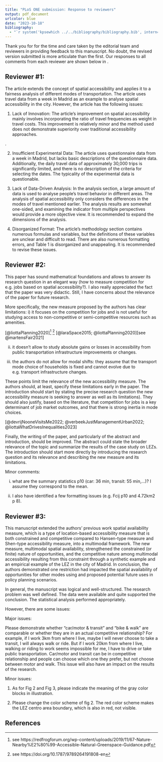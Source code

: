 ```yaml
---
title: "PLoS ONE submission: Response to reviewers"
output: pdf_document
urlcolor: blue
date: "2023-10-18"
bibliography:
  - "`r system('kpsewhich ../../bibliography/bibliography.bib', intern=TRUE)`"
---
```


Thank you for for the time and care taken by the editorial team and reviewers in providing feedback to this manuscript. No doubt, the revised version submitted is more articulate than the first. Our responses to all comments from each reviewer are shown below in \textcolor{blue}{blue}.

## Reviewer #1: 

The article extends the concept of spatial accessibility and applies it to a fairness analysis of different modes of transportation. The article uses travel data from a week in Madrid as an example to analyse spatial accessibility in the city. However, the article has the following issues:

\textcolor{blue}{We appreciate your effort reading our submission and respond in detail to your comments below.}

1. Lack of Innovation: The article's improvement on spatial accessibility mainly involves incorporating the ratio of travel frequencies as weight in travel costs. This improvement is relatively minor and the method used does not demonstrate superiority over traditional accessibility approaches.

\textcolor{blue}{Thank you for this comment. We would like to bring to your attention the editorial philosophy of PLoS ONE, according to which editors "make decisions on submissions based on scientific rigor, regardless of novelty," (see } \textcolor{blue}{\underline{https://journals.plos.org/plosone/s/editorial-and-peer-review-process)}}. \textcolor{blue}{Nonetheless we wish to respond to this comment.}

\textcolor{blue}{In this paper we extend our earlier work on spatial availability (}\textcolor{blue}{\underline{https://doi.org/10.1371/journal.pone.0278468}}\textcolor{blue}{) for the simultaneous analysis of multiple modes of transportation. You appear to be under the misaprehension that the main difference with accessibility measures is to incorporate "the ratio of travel frequencies as weight in travel costs". This statement is not correct. The main difference is the proportional allocation mechanism that we introduced for spatial availability, and that is extended in this paper to allocate opportunities based on the proportion of travelers by different modes. This is not the same as "weighting the travel cost". In fact, each mode is modelled using its own impedance function, as shown in our empirical example, where we use origin-destination data by mode to estimate travel impedance functions specific to each mode.} 

\textcolor{blue}{While this enhancement may appear minor in your opinion, it is not plainly obvious how spatial availability applies to multiple modes, which is why we believe this paper is needed. We do not dispute that this is an incremental step in the development of a more general method, but it is a step that considerably expands the range of potential applications. Further, we contend that the method has been rigorously developed and demonstrated this using an open, transparent, and reproducible example.}

\textcolor{blue}{In response to this comment we have edited the paper to more clearly describe the advantages that multimodal spatial availability offers when considering the accessibility to opportunities by different modes. In particular, proportional allocation of opportunities using mode-specific impedance functions means that the travel-cost-advantage of each mode can be analysed. Further, this mechanism ensures that the sum of all spatial availability values for all modes sum up to the total number of opportunities in the region, which is not true for any other type of accessibility measure.}

\textcolor{blue}{With respect to the "superiority" of the method, a reader of our earlier paper would already be aware of what limitations of accessibility analysis spatial availability aims to address. In this paper we also try to demonstrate throughout the manuscript what our measure does that others can't. Since spatial availability values result from proportional allocation, each value is a proportion of the total number of opportunities. Put another way, we can compare the proportion of opportunities available to users of each mode, to users at each zone, to users of each mode by zone, and so on, and the values relate directly to the total opportunities in the region. This also allows us to calculate values per capita that serve as benchmark values, as shown in the empirical example.}

2. Insufficient Experimental Data: The article uses questionnaire data from a week in Madrid, but lacks basic descriptions of the questionnaire data. Additionally, the daily travel data of approximately 30,000 trips is significantly limited, and there is no description of the criteria for selecting the dates. The typicality of the experimental data is questionable.

\textcolor{blue}{Thank you for this comment. To clarify, the empirical data used is not experimental. It is observational, since it is collected using a travel survey conducted by the City of Madrid. Travel surveys are a standard instrument in transportation planning and research, and are conducted in cities around the world. The data we work with represent the most recent and most complete travel survey conducted for the region to date. We are not completely sure where you got the figure of "30,000 trips" (which you consider significantly limited); presumably you are citing the maximum 'opportunity' or 'population' numbers in Figures 2 or 3. The most job-rich TAZs have ~30,000 jobs while the least have ~1,000 or fewer (Figure 2). In fact, there are 847,574 jobs in the city, which is also the sum of the total spatial availability in our analysis, as well as the number of potential trips to work.}

\textcolor{blue}{With respect to The "typicallity" of the data, travel surveys are designed to provide information about personal travel on a typical day, usually during a period of maximum demand (i.e., not during the summer vacation). This is standard practice for these surveys, and the one for Madrid is no different in this respect.}

3. Lack of Data-Driven Analysis: In the analysis section, a large amount of data is used to analyse people's travel behavior in different areas. The analysis of spatial accessibility only considers the differences in the modes of travel mentioned earlier. The analysis results are somewhat one-sided, and examining the indicator from multiple perspectives would provide a more objective view. It is recommended to expand the dimensions of the analysis.

\textcolor{blue}{Thank you for this comment. It is somewhat puzzling that "30,000 trips" would be significantly limited (as per your comment \#2), and at the same time be "a large amount of data". We find that this comment in particular is not actionable due to its vagueness. There are no meaningful responses to "somewhat one-sided" when "somewhat" and "one-sided" do not quantify or refer to a particular side. We studied the modes available in the region, and examined the results from the perspective of each mode. What other perspectives do you suggest? What dimensions should be explored?}

\textcolor{blue}{Despite this comment being nonactionable, we believe that with the additional detail added to the manuscript to address your and other reviewers' comments, that overall clarity has been improved.}

4. Disorganized Format: The article's methodology section contains numerous formulas and variables, but the definitions of these variables are unclear and difficult to read. There are also numerous formatting errors, and Table 1 is disorganized and unappealing. It is recommended to revise these issues.

\textcolor{blue}{Reviewer \#2 identified some specific formatting issues and we fixed them. Otherwise we proofread the paper and hopefully did not leave a typo behind. We also made sure Table 1 starts on a new page, when it runs across pages the formatting resulted in some disorganization.}

\textcolor{blue}{Thank you again for your efforts trying to review our submission.}

\newpage

## Reviewer #2: 

This paper has sound mathematical foundations and allows to answer its research question in an elegant way (how to measure competition for e.g. jobs based on spatial accessibility?). I also really appreciated the fact that the paper was very didactic. Still, I have concerns about the relevance of the paper for future research.

\textcolor{blue}{Thank you for your thoughtful review of our paper. Your comments were very helpful to improve the clarity of the research.}

More specifically, the new measure proposed by the authors has clear limitations:
i) it focuses on the competition for jobs and is not useful for studying access to non-competitive or semi-competitive resources such as amenities.

\textcolor{blue}{Thank you for this comment. We would begin by noting that there are many types of opportunities that are mutually exclusive due to competition. For this paper we focused on jobs, but there are many others, such as beds at hospitals, seats at schools, and so on. Thus, even if the measure was applicable only to exclusive opportunities, there are numerous applications to choose from.}

\textcolor{blue}{That said, we have grappled for some time with the question of what types of opportunities are best analysed using spatial availability. Our current thinking on this matter, after much consideration, is that in practice every type of opportunity, even when not clearly exclusive, is subject at least to congestion or capacity constraint. For instance, green spaces are often considered non-competitive, however, standards for the provision of such amenties are provided in the form of units of amenity per capita. For example, a case could the Ile-de-France region, a jurisdiction that suggested in a major planning document of 2013 that at the municipal level at least $10m^2$ of public green space should be supplied per inhabitant} \begingroup\color{blue}[@liottaPlanning2020]\endgroup \textcolor{blue}{. But green spaces are not evenly distributed, which means that who has access to them hinges on where they are and how easy is to reach them. Formulating the provision of amenities in these terms in not rare. For example, Natural England recommends an Accessible Natural Greenspace Standard such that the minimum supply of space is one ha of statutory Local Nature Reserves\textit{per thousand population}}^[see https://redfrogforum.org/wp-content/uploads/2019/11/67-Nature-Nearby%E2%80%99-Accessible-Natural-Greenspace-Guidance.pdf] \textcolor{blue}{. Similarly, the World Health Organization (cited in OECD, 2013) recommends that cities provide a minimum of 9 $m^2$ of green area per inhabitant}^[see https://doi.org/10.1787/9789264191808-en] \textcolor{blue}{. For our purposes, standards of this type translate into "how much of this resource is available to one individual that has not been claimed by anyone else?". Green spaces often have large capacities, but they still have a capacity, and it is not the same for a person to have access to $5m^2$ of \textit{uncongested} green space than to $15m^2$. This difference is in fact a matter of justice }\begingroup\color{blue}[@laraSpace2015; @liottaPlanning2020]\endgroup \textcolor{blue}{. Constraining accessibility is in this way a useful way to evaluate the congested availability of any type of opportunity. As standards are emphasized in the planning literature, in particular for fairness in transportation }\begingroup\color{blue}[see @martensFair2021]\endgroup \textcolor{blue}{, spatial availability analysis can be used to assess standards. We are convinced that as other researchers discover this new approach to measuring accessibility many other applications will be found.}

ii) it doesn't allow to study absolute gains or losses in accessibility from public transportation infrastructure improvements or changes.

\textcolor{blue}{Great point. Spatial availability can certainly be used to capture absolute gains and losses. In fact, logically, the gains and losses produced by using a competitive and constrained measure allows for a clear interpretation. This would require the analyst to estimate the accessibility before and after some change to the land use or transportation system. In this paper our empirical application is a single scenario to serve as proof of concept, but in future research we intend to use spatial availability to analyse changes in the size of Madrid's Low Emissions Zone implementation from a modal and socio-economic equity perspective.}

iii) the authors do not allow for modal shifts: they assume that the transport mode choice of households is fixed and cannot evolve due to e.g. transport infrastructure changes.

\textcolor{blue}{This is an excellent point. Accessibility measures, including spatial availability, are not meant to function as modal split models, but they are certainly amenable to analysis of changes in the accessibiity landscape if different modal shares are used as inputs. This is similar to the case of destination choice: accessibility measures do not model this, but changes in destination choices can be incorporated via how they affect the impedance function. In terms of how this could be implemented, the process can be sketched as follows: the results of a modal split model are used to estimate new modal shares, which in turn are used to recalculate spatial availability. The new values then can be compared to the baseline scenario. In other words, the framework for spatial availability is sufficiently flexible to take in not only mode-specific travel impedance functions, but also the proportions of the populations using each mode.}

These points limit the relevance of the new accessibility measure. The authors should, at least, specify these limitations early in the paper. The introduction should start by stating the precise research question the new accessibility measure is seeking to answer as well as its limitations). They should also justify, based on the literature, that competition for jobs is a key determinant of job market outcomes, and that there is strong inertia in mode choices.

\textcolor{blue}{Your comments have been very helpful to improve the clarity of the paper, as well as the scope of what we do, as well as directions for future research. For example, we now note in the "Discussion and conclusions" that "our example dealt with differences in travel by mode only, but it is possible to think of the intersection between mode of travel and different types of travelers. This would expand the number of sub-populations in the analysis from, say, $m=M$ (modes) to $m = M\cdot Q$ (modes times population segments), each with their own characteristic impedance function. Evaluations of this kind will be especially relevant as LEZ are implemented in cities globally, and the question of their impact on disadvantaged populations who have become mobility-restricted increasingly come to the fore }\begingroup\color{blue}[@devrijNooneVisitsMe2022; @verbeekJustManagementUrban2022; @liottaWhatDrivesInequalities2023]\endgroup \textcolor{blue}{."}
 
Finally, the writing of the paper, and particularly of the abstract and introduction, should be improved. The abstract could state the broader relevance of the topic and summarize the results of the case study on LEZs. The introduction should start more directly by introducing the research question and its relevance and describing the new measure and its limitations.

\textcolor{blue}{We have now done this. In the original version of the abstract and introduction we gave the misleading impression that we would analyse changes in the system, when in reality our intent was to demonstrate the application of the measure in an empirical example. We do plan to study changes in the system, but this requires more work than can be presented in a single paper, partly for the reasons that you identified above (modal shifts and the calculation of spatial availability for two different scenarios, as well as the analysis of the differences between them). We plan to do this in a future paper focused on the policy instead of the presentation of a new method.}

\textcolor{blue}{Thank you again for your thoughtful comments and suggestions to improve the paper.} 

Minor comments:

i) what are the summary statistics p10 (car: 36 min, transit: 55 min,...)? I assume they correspond to the mean.

\textcolor{blue}{Updated! Apologies, car: '36 min' corresponds to a mean of 36 minutes and then within the brackets additional descriptive statistics (minumum value, maximum value, etc.). }

ii) I also have identified a few formatting issues (e.g. Fcij p10 and 4.72km2 p 8).

\textcolor{blue}{Fixed! Thank you.}

\newpage

## Reviewer #3: 

This manuscript extended the authors’ previous work spatial availability measure, which is a type of location-based accessibility measure that is both constrained and competitive compared to Hansen-type measure and Shen-type accessibility measure, into a multimodal framework. The new measure, multimodal spatial availability, strengthened the constrained (or finite) nature of opportunities, and the competitive nature among multimodal accessibility resulting from this constraint through a synthetic example and an empirical example of the LEZ in the city of Madrid. In conclusion, the authors demonstrated one restriction had impacted the spatial availability of opportunities for other modes using and proposed potential future uses in policy planning scenarios.

In general, the manuscript was logical and well-structured. The research problem was well defined. The data were available and quite supported the conclusion. The statistical analysis performed appropriately.

However, there are some issues:

Major issues:

Please demonstrate whether “car/motor & transit” and “bike & walk” are comparable or whether they are in an actual competitive relationship? For example, if I work 3km from where I live, maybe I will never choose to take a transit, I will always walk or ride. But if I work 20km from where I live, walking or riding to work seems impossible for me, I have to drive or take public transportation. Car/motor and transit can be in competitive relationship and people can choose which one they prefer, but not choose between motor and walk. This issue will also have an impact on the results of the research.

\textcolor{blue}{This is an excellent comment. The short answer is that whenever a destination can be reached by more than one mode, users of those modes are in competition for the opportunities there.} 

\textcolor{blue}{In this revision we tried to improve the discussion to make this point more clear. The impedance functions for all four modes are not the same. They describe the travel behaviour of commuters as informed by the 2018 travel survey. To follow your example, someone who cannot walk to work because their job is 20 km from where they live, will not compete for that job against people from their same origin who do walk. However, if the place where their work is can be reached by anyone who can walk from other origins (say, someone who lives closer to that destination), they would be in competion for the same opportunity.}

\textcolor{blue}{Futhermore, average travel times for car/motor and transit are longer than bike and walk. All people don't have access to all options - completely true. But the travel impedances reflect this real travel at an aggregate based on all the trips for a mode. And on average, it is assumed that people at each origin that take a mode to a destination are in direct competition for opportunities (as opportunities are finite) -- and a part of the competition is defined by the mode-specific impedance function (the second part is the population balancing factor). This assumption, that all populations, no matter their mode, are competing for the same finite set of opportunity, is part of spatial availability. We've made an effort to make this more clear in the text.}

Minor issues:

1. As for Fig 2 and Fig 3, please indicate the meaning of the gray color blocks in illustration.

2. Please change the color scheme of fig 2. The red color scheme makes the LEZ centro area boundary, which is also in red, not visible.

\textcolor{blue}{We have updated the captions of the figures to reflec the meaningof grey colour blocks and the colour scheme of all Figures. We've also updated the labels on the legends to make them more interpretable.}

\newpage

## References